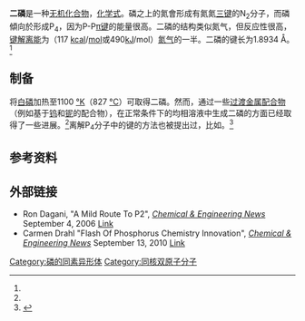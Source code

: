 {{rough translation}}
{{Chembox
| Watchedfields = changed
| verifiedrevid = 446607833
| ImageFileL1 = Diphosphorus-2D-dimensions.png
| ImageNameL1 = Stick model of diphosphorus
| ImageFileR1 = Diphosphorus-3D-vdW.png
| ImageNameR1 = Spacefill model of diphosphorus
| IUPACName = Diphosphorus
| SystematicName = Diphosphyne<ref name=EBI />
|Section1={{Chembox Identifiers
| CASNo_Ref = {{cascite|correct|??}}
| CASNo = 12185-09-0
| PubChem = 5460700
| ChemSpiderID = 4574176
| ChemSpiderID_Ref = {{chemspidercite|correct|chemspider}}
| ChEBI_Ref = {{ebicite|correct|EBI}}
| ChEBI = 33472
| Gmelin = 1400241
| SMILES = P#P
| StdInChI = 1S/P2/c1-2
| StdInChI_Ref = {{stdinchicite|correct|chemspider}}
| InChI = 1/P2/c1-2
| StdInChIKey = FOBPTJZYDGNHLR-UHFFFAOYSA-N
| StdInChIKey_Ref = {{stdinchicite|correct|chemspider}}
| InChIKey = FOBPTJZYDGNHLR-UHFFFAOYAU
}}
|Section2={{Chembox Properties
| P=2 
}}
}}

'''二磷'''是一种[[无机化合物|无机化合物]]，[[化学式|化学式]]{{Chem|P|2}}。磷之上的氮會形成有氮氮[[三键|三键]]的N<sub>2</sub>分子，而磷傾向於形成P<sub>4</sub>，因为P-P[[π键|π键]]的能量很高。二磷的结构类似氮气，但反应性很高，[[键解离能|键解离能]]为（117 [[卡路里|kcal]]/[[摩尔|mol]]或490[[千焦|kJ]]/mol）[[氮气|氮气]]的一半。二磷的键长为1.8934 Å。<ref name=Herzberg />

== 制备==
将[[白磷|白磷]]加热至1100 [[开尔文|°K]]（827 [[摄氏度|°C]]）可取得二磷。然而，通过一些[[过渡金属|过渡金属]][[配合物|配合物]]（例如基于[[钨|钨]]和[[铌|铌]]的配合物），在正常条件下的均相溶液中生成二磷的方面已经取得了一些进展。<ref name="Piro2006" />离解P<sub>4</sub>分子中的键的方法也被提出过，比如{{le|光激发|photoexcitation}}。<ref name="PhotoexcitedTetraphosphorus1">{{cite journal |author=Lee-Ping Wangb |author2=Daniel Tofana |author3=Jiahao Chena |author4=Troy Van Voorhisa |author5=Christopher C. Cummins |name-list-style=amp | url=http://pubs.rsc.org/en/content/articlehtml/2013/ra/c3ra43940b | title=A pathway to diphosphorus from the dissociation of photoexcited tetraphosphorus |journal=RSC Advances | publisher=Royal Society of Chemistry | date=September 2013 | archive-url=https://web.archive.org/web/20170721124010/https://dspace.mit.edu/openaccess-disseminate/1721.1/90977 | archive-date=2017-07-21 | access-date=2017-07-21 }}</ref>


== 参考资料==
{{reflist|colwidth=30em
 |refs=
<ref name=EBI>{{cite web|title = Diphosphorus (CHEBI:33472)|url = https://www.ebi.ac.uk/chebi/searchId.do?chebiId=33472|work = Chemical Entities of Biological Interest (ChEBI)|location = UK|publisher = European Bioinformatics Institute}}</ref>
<ref name=Herzberg>{{cite book|author=Huber, K. P.|author2=Herzberg, G. |title=Molecular Spectra and Molecular Structure IV. Constants of Diatomic Molecules |publisher=Van Nostrand  |location=New York |year=1979 |isbn= 978-0442233945|title-link=Molecular Spectra and Molecular Structure IV. Constants of Diatomic Molecules }}</ref>
<ref name=Piro2006>{{cite journal|last1=Piro|first1=Nicholas A.|last2=Figueroa |first2=Joshua S. | last3=McKellar |first3=Jessica T. |last4=Cumnins |first4=Christopher C.|s2cid=27740669|title=Triple-Bond Reactivity of Diphosphorus Molecules|journal=Science|date=1 September 2006|volume=313|issue=5791|pages=1276–1279|doi=10.1126/science.1129630|pmid=16946068|bibcode = 2006Sci...313.1276P }}</ref>

}}

== 外部链接 ==

*Ron Dagani, "A Mild Route To P2", ''[[Chemical_&_Engineering_News|Chemical & Engineering News]]'' September 4, 2006 [http://pubs.acs.org/cen/news/84/i36/8436notw1.html Link] {{Wayback|url=http://pubs.acs.org/cen/news/84/i36/8436notw1.html |date=20081005220613 }}
*Carmen Drahl "Flash Of Phosphorus Chemistry Innovation", ''[[Chemical_&_Engineering_News|Chemical & Engineering News]]'' September 13, 2010 [http://cen.acs.org/articles/88/i37/Flash-Phosphorus-Chemistry-Innovation.html Link]
{{diatomicelements}}

[[Category:磷的同素异形体|Category:磷的同素异形体]]
[[Category:同核双原子分子|Category:同核双原子分子]]